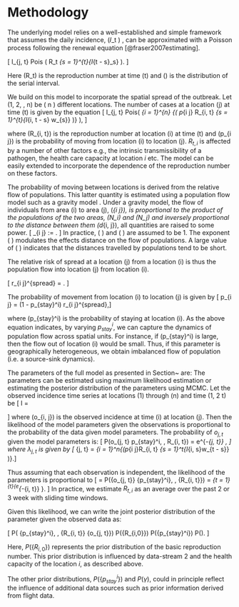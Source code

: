 # Methodology
The underlying model relies on a well-established and simple framework 
that assumes the daily incidence, \(𝐼_t \) , can be approximated with a
Poisson process following the renewal equation
[@fraser2007estimating]. 

\[
  I_{j, t} \sim 
  Pois
  \left( 
    R_t \sum_{s = 1}^{t}{I_{t - s}\omega_s}
  \right).
\]

Here \(R_t\) is the reproduction number at time \(t\) and \(\omega\)
is the distribution of the serial interval. 

We build on this model to incorporate the spatial spread of the
outbreak. 
Let \(1, 2, \dots, n\) be \( n \) different locations.
The number of cases at a location \(j\) at time \(t\) is given by the equation
\[
  I_{j, t} \sim 
  Pois\left( 
  \sum_{i = 1}^{n} 
  {\left( p_{i \rightarrow j}
  R_{i, t} \sum_{s = 1}^{t}{I_{i, t - s} w_{s}}
  \right)} 
  \right),
\]

where \(R_{i, t}\) is the reproduction number at location \(i\) at time
\(t\) and \(p_{i \rightarrow j}\) is the probability of moving from
location \(i\) to location \(j\). $R_{t, i}$ is
affected by a number of other factors e.g., the intrinsic
transmissibility of a pathogen, the health care capacity at location
$i$ etc. The model can be easily extended to incorporate the
dependence of the reproduction number on these factors. 

The probability of moving between locations is derived from the
relative flow of populations.
This latter quantity is estimated using a population flow
model such as a gravity model \citep{GROSCHE2007175}. 
Under a gravity model, the flow of individuals from area \(i\) to area \(j\),
\(\phi_{i \rightarrow j}\), is proportional to the product of the
populations of the two areas, \(N_i\) and \(N_j\) and inversely
proportional to the distance between them \(d_{i, j}\), all quantities
are raised to some power.
\[
  \phi_{i \rightarrow j} :=  \frac{N_i^{\alpha}N_j^{\beta}}{d_{i, j}^{\gamma}}.
\]
In practice, \( \alpha \) and \( \beta \) are assumed to be $1$. The
exponent \( \gamma \) modulates the effects distance on the flow of
populations. A large value of \( \gamma \) indicates that the
distances travelled by populations tend to be short.

The relative risk of spread at a location \(j\) from a location \(i\)
is thus the population flow into location \(j\) from location \(i\).

\[
  r_{i \rightarrow j}^{spread} = \frac{\phi_{i \rightarrow
  j}}{\sum_{x}{\phi_{i \rightarrow
  j}}}.
\]

The probability of movement from location \(i\) to location \(j\) is given by
\[  p_{i \rightarrow j} = (1 - p_{stay}^i) r_{i \rightarrow j}^{spread},\]

where \(p_{stay}^i\) is the probability of staying at location
\(i\). As the above equation indicates, by varying $p_{stay}^i$, we
can capture the dynamics of population flow across spatial units. For
instance, if \(p_{stay}^i\) is large, then the flow out of location
\(i\) would be small. Thus, if this parameter is geographically
heterogeneous, we obtain imbalanced flow of population (i.e. a source-sink dynamics). 

\subsection{Statistical inference of model parameters}

The parameters of the full model as presented in Section~\ref{sec:model} are: 
\begin{itemize}
\item $R_{t, i}$, the reproduction at time $t$,
\item $p_{stay}$, the probability of staying in location $i$, and 
\item $\gamma$, the exponent of the distance in the gravity model. 
\end{itemize}

The parameters can be estimated using maximum likelihood
estimation or estimating the posterior distribution of the parameters using
MCMC. Let the observed incidence time series at locations \(1\)
through \(n\) and time \(1, 2 \dots t\) be
\[
I = \begin{bmatrix}
    o_{1,1}       & o_{1,2}  & \dots & o_{1,n} \\
    o_{2,1}       & o_{2,2}  & \dots & o_{2,n} \\
    \hdotsfor{4} \\
    o_{t,1}       & o_{t,2}  & \dots & o_{t,n}
\end{bmatrix}
\]
where \(o_{i, j}\) is the observed incidence at time \(i\) at location
\(j\).
Then the likelihood of the model parameters given the
observations is proportional to the probability of the data given
model parameters.  The probability of $o_{j, t}$ given
the model parameters is:
\[ P(o_{j, t} \mid p_{stay}^i, \gamma, R_{i, t}) = e^{-\lambda_{j, t}}
  \frac{o_{j, t}^{\lambda_{j, t}}}{\lambda_{j, t} !}, \]
where $\lambda_{j, t}$ is given by
\[
  \lambda_{j, t} = \sum_{i = 1}^n{\left(p_{i \rightarrow j}R_{i, t} \sum_{s
        = 1}^t{I_{i, s}w_{t - s}} \right)}.\]

Thus assuming that each observation is independent, the likelihood of the parameters is proportional to
\[
\mathcal{L} = P(\{o_{j, t}\} \mid \{p_{stay}^i\}, \gamma, \{R_{i, t}\}) = 
 \prod_{t = 1}^{t}{e^{-\lambda_{i, t}} \frac{o_{i, t}^{\lambda_{i, t}}}{\lambda_{i, t} !}}.
\]
In practice, we estimate $R_{t, i}$ as an average over the past 2 or 3 week with sliding time windows.

Given this likelihood, we can write the joint posterior distribution of the parameter given the observed data as:

\[
P( \{p_{stay}^i\}, \gamma, \{R_{i, t}\} \mid \{o_{j, t}\}) \propto  
  \mathcal{L} \times P(\{R_{i,0}\}) P(\{p_{stay}^i\}) P(\gamma).
\]

Here, $P(\{R_{i,0}\})$ represents the prior distribution of the basic reproduction number. This prior distribution is 
influenced by data-stream 2 and the health capacity of the location $i$, as described above.

The other prior distributions,  $P(\{p_{stay}^i\})$ and $P(\gamma)$, could in principle reflect the influence of 
additional data sources such as prior information derived from flight data. 

